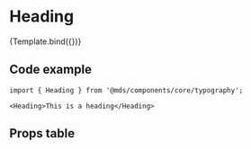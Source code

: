 
<Meta title="Components/core/typography/Heading" component={Heading} />

# Heading

<Description of={Heading} />


<Canvas withToolbar>
  <Story name="Default" args={{ children: 'This is a heading' }}>
    {Template.bind({})}
  </Story>
</Canvas>

## Code example

```tsx
import { Heading } from '@mds/components/core/typography';
```

```tsx
<Heading>This is a heading</Heading>
```

## Props table

<ArgsTable of={Heading} />
